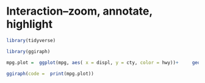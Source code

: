 \cleardoublepage 

# Interaction--zoom, annotate, highlight{#Interaction}



```r
library(tidyverse)

```



```r
library(ggiraph)

mpg.plot =  ggplot(mpg, aes( x = displ, y = cty, color = hwy))+  	geom_point_interactive(aes(tooltip = model), size = 2) +  	labs(title = "ggiraph: interactive plots")
	
ggiraph(code = 	print(mpg.plot))

```

